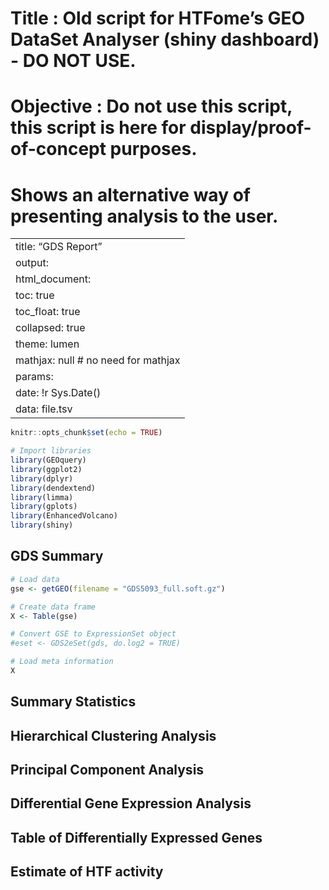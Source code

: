 # Title     : Old script for HTFome's GEO DataSet Analyser (shiny dashboard) - DO NOT USE.
# Objective : Do not use this script, this script is here for display/proof-of-concept purposes.
#             Shows an alternative way of presenting analysis to the user.

---
title: "GDS Report"
output:
  html_document:
    toc: true
    toc_float: true
    collapsed: true
    theme: lumen
    mathjax: null # no need for mathjax
params:
  date: !r Sys.Date()
  data: file.tsv
---

```r
knitr::opts_chunk$set(echo = TRUE)
```

```r
# Import libraries
library(GEOquery)
library(ggplot2)
library(dplyr)
library(dendextend)
library(limma)
library(gplots)
library(EnhancedVolcano)
library(shiny)
```

## GDS Summary

```r

# Load data
gse <- getGEO(filename = "GDS5093_full.soft.gz")

# Create data frame
X <- Table(gse)

# Convert GSE to ExpressionSet object
#eset <- GDS2eSet(gds, do.log2 = TRUE)

```

```r
# Load meta information
X
```

## Summary Statistics

## Hierarchical Clustering Analysis

## Principal Component Analysis

## Differential Gene Expression Analysis

## Table of Differentially Expressed Genes

## Estimate of HTF activity






